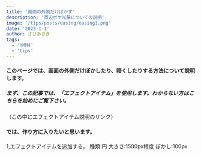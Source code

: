 ```yaml
---
title: '画面の外側だけぼかす'
description: '周辺ボケ光量についての説明'
image: '/tips/posts/easing/easing1.png'
date: '2023-1-1'
author: さびあさぎ
tags:
  - 'YMM4'
  - 'tips'
---
```


#### このページでは、画面の外側だけぼかしたり、暗くしたりする方法について説明します。

##### まず、この記事では、「エフェクトアイテム」を使用します。わからない方はこちらを始めにご覧下さい。
（この中にエフェクトアイテム説明のリンク）

#### では、作り方に入りたいと思います。

1,エフェクトアイテムを追加する。
  種類:円  大きさ:1500px程度  ぼかし:100px
